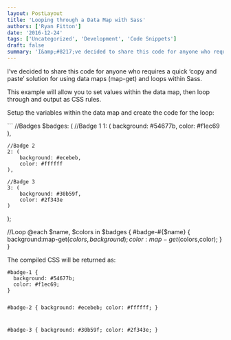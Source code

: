 ```yaml
---
layout: PostLayout
title: 'Looping through a Data Map with Sass'
authors: ['Ryan Fitton']
date: '2016-12-24'
tags: ['Uncategorized', 'Development', 'Code Snippets']
draft: false
summary: 'I&amp;#8217;ve decided to share this code for anyone who requires a quick &amp;#8216;copy and paste&amp;#8217; solution&nbsp;for using data maps (map-get) and loops within Sass. This example will allow you to set values within the data map, then loop through and output as CSS rules. Setup the variables within the data map and create the code [&amp;hellip;]'
---
```


<p>I&#8217;ve decided to share this code for anyone who requires a quick &#8216;copy and paste&#8217; solution for using data maps (map-get) and loops within Sass.</p>
<p>This example will allow you to set values within the data map, then loop through and output as CSS rules.</p>
<p>Setup the variables within the data map and create the code for the loop:</p>
```
//Badges
$badges: (
    //Badge 1
    1: (
        background: #54677b,
        color: #f1ec69
    ),
    
    //Badge 2
    2: (
        background: #ecebeb,
        color: #ffffff
    ),
    
    //Badge 3
    3: (
        background: #30b59f,
        color: #2f343e
    )
);

//Loop
@each $name, $colors in $badges {
    #badge-#{$name} {
background:map-get($colors,background);
        color:map-get($colors,color);
}
}</code></pre>

<p>The compiled CSS will be returned as:</p>
<pre class="language-css"><code class="language-css">#badge-1 {
  background: #54677b;
  color: #f1ec69;
}

#badge-2 {
background: #ecebeb;
color: #ffffff;
}

#badge-3 {
background: #30b59f;
color: #2f343e;
}
```
